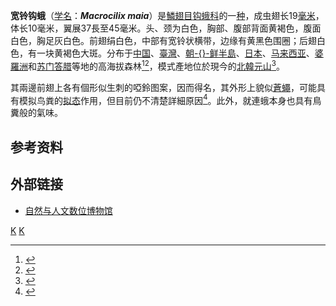{{noteTA
|G1=地名
|1=zh-hans:铃钩蛾;zh-tw:啞鈴帶鉤蛾
|2=zh-hans:宽铃钩蛾;zh-tw:刺啞鈴帶鉤蛾
}}
{{Speciesbox
| taxon = Macrocilix maia
| binomial_authority =([[約翰·里奇|Leech]], 1888)
| image = [[File:Macrocilix_maia.jpg|260px]]
| image_caption = 成蟲，攝於[[婆羅洲|婆羅洲]]
| synonyms = *''Argyris maia'' <small>Leech, 1888</small>
}}
'''宽铃钩蛾'''（[[学名|学名]]：'''''Macrocilix maia'''''）是[[鱗翅目|鱗翅目]][[钩蛾科|钩蛾科]]的一[[种_(生物)|种]]，成虫翅长19[[毫米|毫米]]，体长10毫米，翼展37長至45毫米。头、颈为白色，胸部、腹部背面黄褐色，腹面白色，胸足灰白色。前翅绢白色，中部有宽铃状横带，边缘有黄黑色围圈；后翅白色，有一块黄褐色大斑。分布于[[中国|中国]]、[[臺灣|臺灣]]、[[朝鲜半島|朝-{}-鲜半島]]、[[日本|日本]]、[[马来西亚|马来西亚]]、[[婆羅洲|婆羅洲]]和[[苏门答腊|苏门答腊]]等地的高海拔森林<ref>{{cite book zh |author=朱弘复 王林瑶 |title=《中国动物志·昆虫纲（第三卷）·鳞翅目·圆钩蛾科 钩蛾科》|format=M   |edition=1 |location=北京 |publisher=科学出版社 |date=1991 |pages=142-143 |id= ISBN 7-03-001906-7}}</ref><ref>{{cite web |url=http://www.nic.funet.fi/pub/sci/bio/life/insecta/lepidoptera/ditrysia/drepanoidea/drepanidae/drepaninae/macrocilix/index.html |title=Macrocilix at funet |publisher=Nic.funet.fi |date=2008-07-18 |accessdate=2011-12-19 |archive-url=https://web.archive.org/web/20110102185640/http://www.nic.funet.fi/pub/sci/bio/life/insecta/lepidoptera/ditrysia/drepanoidea/drepanidae/drepaninae/macrocilix/index.html |archive-date=2011-01-02 |dead-url=yes }}</ref>，模式產地位於現今的[[北韓|北韓]][[元山|元山]]<ref>{{cite journal | last = Leech | first = J. H. | title = On the Lepidoptera of Japan and Corea | journal = ''Proceedings of the Zoological Society of London'' | issn = 0370-2774 | year = 1888 | volume = 56 | issue = 1 | pages = 580-655 | doi = 10.1111/j.1469-7998.1888.tb06736.x | url = https://www.biodiversitylibrary.org/item/99299#page/743/mode/1up | access-date = 2021-08-12 | archive-date = 2021-08-12 | archive-url = https://web.archive.org/web/20210812081417/https://www.biodiversitylibrary.org/item/99299#page/743/mode/1up | dead-url = no }}</ref>{{rp|647–648}}。

其兩邊前翅上各有個形似生刺的啞鈴图案，因而得名，其外形上貌似[[蒼蠅|蒼蠅]]，可能具有模拟鸟粪的[[拟态|拟态]]作用，但目前仍不清楚詳細原因<ref name=guokr>{{cite web | url = http://jingxuan.guokr.com/pick/79277/ | title = “你看起来就像一坨屎！”这大概是史上长得最奇葩的妖蛾子了 | author = [[果殼網|果殼網]] | accessdate = 2017-08-28 | archive-url = https://web.archive.org/web/20170828062257/http://jingxuan.guokr.com/pick/79277/ | archive-date = 2017-08-28 | dead-url = yes }}</ref>。此外，就連蛾本身也具有鳥糞般的氣味。

==参考资料==
{{reflist}}

==外部链接==
*[http://digimuse.nmns.edu.tw/DigiMuse/NewModule.aspx?ObjectId=0b00000180033fb5&ParentID=0b00000180033fb5&Domin=z&Field=i0 自然与人文数位博物馆]
{{Taxonbar}}
[[Category:钩蛾科|K]]
[[Category:铃钩蛾属|K]]